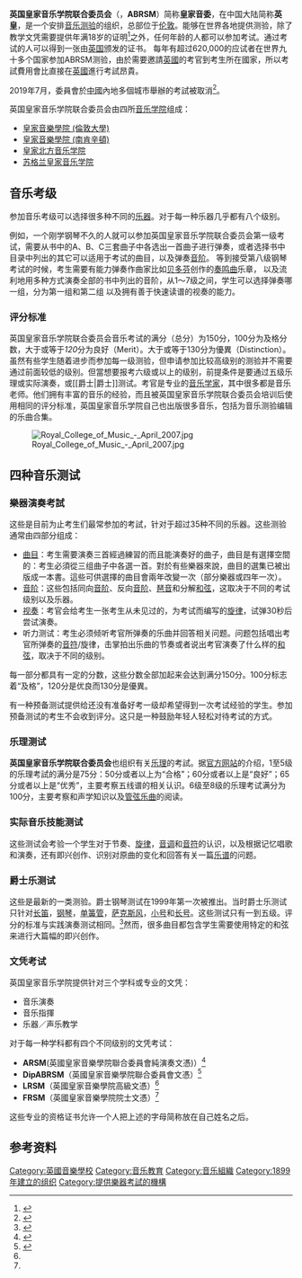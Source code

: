 
{{Infobox company
| name             = 英国皇家音乐学院联合委员会
| logo             = Royal Academy of Music, London W1.jpg
| logo_size        = 
| caption          = 
| native_name      = Associated Board of the Royal Schools of Music
| former type      = 
| type             = [[慈善组织|慈善组织]]
| industry         = [[音乐教育|音乐教育]]
| genre            = 
| foundation       = {{Start date|1889|10|01}}
| founder          = Sir [[George_Grove|George Grove]]<br /> Sir [[Alexander_Mackenzie_(composer)|Alexander Mackenzie (composer)]]<br />Sir [[Arthur_Sullivan|Arthur Sullivan]]<br /> Sir [[Charles_Villiers_Stanford|Charles Stanford]]<br /> Sir [[Walter_Parratt|Walter Parratt]]<br />Sir [[Hubert_Parry|Hubert Parry]]<br />Sir [[John_Stainer|John Stainer]]
| location_city    = 伦敦
| location_country = {{UK}}
| locations        = 
| area_served      = 全球93个国家
| key_people       = Michael Elliott（執行長）<br>Colette Bowe（主席）<br>John Holmes（主考官）
| products         = 音乐考试、乐谱出版物、数字音乐应用、音乐教育课程和活动
| net_income       = 4290万英镑 <small>(2013/14)</small><ref>{{cite web |url=http://apps.charitycommission.gov.uk/Showcharity/RegisterOfCharities/CharityWithPartB.aspx?RegisteredCharityNumber=292182&SubsidiaryNumber=0|title=Charity Commission|accessdate=19 August 2015}}</ref>
| homepage         = {{URL|abrsm.org}}
}}

'''英国皇家音乐学院联合委员会'''（{{lang-en|Associated Board of the Royal Schools of Music}}，'''ABRSM'''）简称'''皇家音委'''，在中国大陆简称'''英皇'''，是一个安排[[音乐|音乐]][[测验|测验]]的组织，总部位于[[伦敦|伦敦]]。能够在世界各地提供测验，除了教学文凭需要提供年满18岁的证明<ref>{{Cite web|title=英皇考级专业文凭介绍--星海音乐厅-资讯|url=https://www.concerthall.com.cn/page.php?id=3951|access-date=2022-04-04|work=www.concerthall.com.cn}}</ref>之外，任何年龄的人都可以参加考试。通过考试的人可以得到一张由[[英国|英国]]颁发的证书。
每年有超过620,000的应试者在世界九十多个国家参加ABRSM测验，由於需要邀請[[英國|英國]]的考官到考生所在國家，所以考試費用會比直接在[[英國|英國]]進行考試昂貴。

2019年7月，委員會於[[中國|中國]]內地多個城市舉辦的考試被取消<ref>{{Cite web|title=英國皇家音樂試在華11城市被取消 廣東琴行建議學生赴港考試|url=https://www.hk01.com/大國小事/354421/英國皇家音樂試在華11城市被取消-廣東琴行建議學生赴港考試|accessdate=2019-07-23|date=2019-07-21|last=崔德興|work=香港01|language=zh-HK}}</ref>。

英国皇家音乐学院联合委员会由四所[[音乐学院|音乐学院]]组成：

*[[皇家音樂學院_(倫敦大學)|皇家音樂學院 (倫敦大學)]]
*[[皇家音樂學院_(南肯辛頓)|皇家音樂學院 (南肯辛頓)]]
*[[皇家北方音乐学院|皇家北方音乐学院]]
*[[苏格兰皇家音乐学院|苏格兰皇家音乐学院]]

==音乐考级==
参加音乐考级可以选择很多种不同的[[乐器|乐器]]。对于每一种乐器几乎都有八个级别。

例如，一个刚学钢琴不久的人就可以参加英国皇家音乐学院联合委员会第一级考试，需要从书中的A、B、C三套曲子中各选出一首曲子进行弹奏，或者选择书中目录中列出的其它可以适用于考试的曲目，以及弹奏[[音阶|音阶]]。
等到接受第八级钢琴考试的时候，考生需要有能力弹奏作曲家比如[[贝多芬|贝多芬]]创作的[[奏鸣曲|奏鸣曲]]乐章，
以及流利地用多种方式演奏全部的书中列出的音阶，从1～7级之间，学生可以选择弹奏哪一组，分为第一组和第二组
以及拥有善于快速读谱的视奏的能力。

===评分标准===
英国皇家音乐学院联合委员会音乐考试的满分（总分）为150分，100分为及格分数，大于或等于''120''分为良好（Merit）。大于或等于130分为優異（Distinction）。虽然有些学生随着进步而参加每一级测验，但申请参加比较高级别的测验并不需要通过前面较低的级别。但當想要报考六级或以上的级别，前提条件是要通过五级乐理或实际演奏，或<nowiki>[[爵士|爵士]]</nowiki>测试。考官是专业的[[音乐学家|音乐学家]]，其中很多都是音乐老师。他们拥有丰富的音乐的经验，而且被英国皇家音乐学院联合委员会培训后使用相同的评分标准，英国皇家音乐学院自己也出版很多音乐，包括为音乐测验编辑的乐曲合集。

[[File:Royal_College_of_Music_-_April_2007.jpg|thumb]]

==四种音乐测试==

===樂器演奏考試===
这些是目前为止考生们最常参加的考試，针对于超过35种不同的乐器。这些测验通常由四部分组成：

* [[音乐|曲目]]：考生需要演奏三首經過練習的而且能演奏好的曲子，曲目是有選擇空間的：考生必須從三组曲子中各選一首。對於有些樂器來說，曲目的選集已被出版成一本書。這些可供選擇的曲目會兩年改變一次（部分樂器或四年一次）。
* [[音阶|音阶]]：这些包括同向[[音阶|音阶]]、反向[[音阶|音阶]]、[[琶音|琶音]]和分解[[和弦|和弦]]，这取决于不同的考试级别以及乐器。
* [[视奏|视奏]]：考官会给考生一张考生从未见过的，为考试而编写的[[旋律|旋律]]，试弹30秒后尝试演奏。
* 听力测试：考生必须倾听考官所弹奏的乐曲并回答相关问题。问题包括唱出考官所弹奏的[[音符|音符]]/旋律，击掌拍出乐曲的节奏或者说出考官演奏了什么样的[[和弦|和弦]]，取决于不同的级别。

每一部分都具有一定的分数，这些分数全部加起来会达到满分150分。100分标志着“及格”，120分是优良而130分是優異。

有一种预备测试提供给还没有准备好考一级却希望得到一次考试经验的学生。参加预备测试的考生不会收到评分。这只是一种鼓励年轻人轻松对待考试的方式。

===乐理测试===
'''英国皇家音乐学院联合委员会'''也组织有关[[樂理|乐理]]的考試。据[https://abrsm.org 官方网站]的介绍，1至5级的乐理考試的满分是75分：50分或者以上为“合格”；60分或者以上是“良好”；65分或者以上是“优秀”，主要考察五线谱的相关认识。6级至8级的乐理考试满分为100分，主要考察和声学知识以及[[管弦乐|管弦乐曲]]的阅读。

===实际音乐技能测试===
这些测试会考验一个学生对于节奏、[[旋律|旋律]]，[[音调|音调]]和[[音符|音符]]的认识，以及根据记忆唱歌和演奏，还有即兴创作、识别对原曲的变化和回答有关一篇[[乐谱|乐谱]]的问题。

===爵士乐测试===
这些是最新的一类测验。爵士钢琴测试在1999年第一次被推出。当时爵士乐测试只针对[[长笛|长笛]]，[[钢琴|钢琴]]，[[单簧管|单簧管]]，[[萨克斯风|萨克斯风]]，[[小号|小号]]和[[长号|长号]]。这些测试只有一到五级。评分的标准与实践演奏测试相同。<ref name="ABRSM Music Medals website">{{cite web|title=ABRSM Music Medals website 音乐奖项网站|url=http://www.musicmedals.org|accessdate=2014-05-10|deadurl=yes|archiveurl=https://web.archive.org/web/20130815211920/http://www.musicmedals.org/|archivedate=2013-08-15}}</ref>然而，很多曲目都包含学生需要使用特定的和弦来进行大篇幅的即兴创作。

===文凭考试===
英国皇家音乐学院提供针对三个学科或专业的文凭：
*音乐演奏
*音乐指揮
*乐器／声乐教学

对于每一种学科都有四个不同级别的文凭考试：
*'''ARSM'''(英國皇家音樂學院聯合委員會純演奏文憑)）<ref>{{cite web |author1=ABRSM官方網站 |title=ABRSM |url=https://us.abrsm.org/zh_tw/our-exams/diplomas/music-performance/arsm-associate-of-the-royal-schools-of-music/arsm-students/ |publisher=ABRSM}}</ref>
*'''DipABRSM'''（英國皇家音樂學院聯合委員會文憑）<ref name="文憑考試規則 - 英國皇家音樂學院聯合委員會台灣代辦處">{{cite web|title=文憑考試規則 - 英國皇家音樂學院聯合委員會台灣代辦處|url=http://www.abrsm.com.tw/diploma/prerequisite_substitution.doc}}</ref>
*'''LRSM'''（英國皇家音樂學院高級文憑）<ref name="文憑考試規則 - 英國皇家音樂學院聯合委員會台灣代辦處"/>
*'''FRSM'''（英國皇家音樂學院院士文憑）<ref name="文憑考試規則 - 英國皇家音樂學院聯合委員會台灣代辦處"/>

这些专业的资格证书允许一个人把上述的字母简称放在自己姓名之后。

==参考资料==
{{Reflist}}

[[Category:英國音樂學校|Category:英國音樂學校]]
[[Category:音乐教育|Category:音乐教育]]
[[Category:音乐組織|Category:音乐組織]]
[[Category:1899年建立的组织|Category:1899年建立的组织]]
[[Category:提供樂器考試的機構|Category:提供樂器考試的機構]]